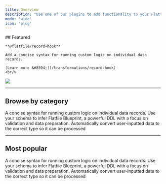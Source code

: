 ```yaml
---
title: Overview
description: "Use one of our plugins to add functionality to your Flatfile data engine."
mode: 'wide'
icon: 'plug'
---
```


<div className="grid sm:grid-cols-6 gap-x-4 flex" style={{alignItems: 'flex-end', marginBottom: '-3em'}}>
  <div className="col-span-3">
    ## Featured

    **@flatfile/record-hook**

    Add a concise syntax for running custom logic on individual data records.

    [Learn more &#8594;](/transformations/record-hook)
    <br/>
  </div>
  <div className="hidden sm:block col-span-3">
    <div className="hidden sm:block col-span-3">
        <img src="/images/homepage.png" className="m-0"/>
    </div>
  </div>
</div>

***

## Browse by category

<CardGroup cols={3}>
  <Card title="extractors" href="../plugins/extractors/" icon="npm" >
  A concise syntax for running custom logic on individual data records.
  </Card>
  <Card title="schemas" href="../plugins/schemas/" icon="npm">
  Use your schema to infer Flatfile Blueprint, a powerful DDL with a focus on validation and data preparation.
  </Card>
  <Card title="transformations" href="../plugins/transformations/" icon="npm">
  Automatically convert user-inputted data to the correct type so it can be processed
  </Card>
</CardGroup>

***

## Most popular

<CardGroup cols={3}>
  <Card title="record-hook" href="../plugins/transform/record-hook" icon="npm" >
  A concise syntax for running custom logic on individual data records.
  </Card>
  <Card title="json-schema" href="../schemas/json-schema" icon="clock">
  Use your schema to infer Flatfile Blueprint, a powerful DDL with a focus on validation and data preparation.
  </Card>
  <Card title="autocast" href="../plugins/transform/autocast" icon="clock">
  Automatically convert user-inputted data to the correct type so it can be processed
  </Card>
</CardGroup>
